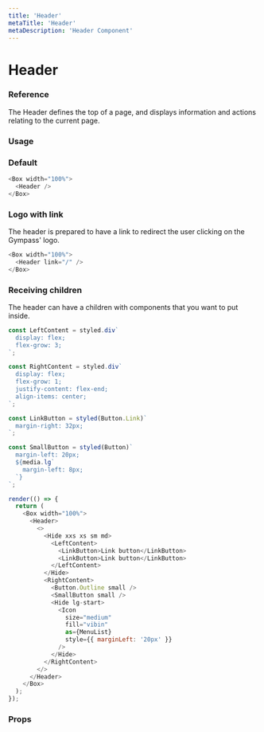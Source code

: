 ```yaml
---
title: 'Header'
metaTitle: 'Header'
metaDescription: 'Header Component'
---
```



# Header

### Reference

The Header defines the top of a page, and displays information and actions relating to the current page. 

### Usage
### Default

```javascript
<Box width="100%">
  <Header />
</Box>
```

### Logo with link

The header is prepared to have a link to redirect the user clicking on the Gympass' logo.

```javascript
<Box width="100%">
  <Header link="/" />
</Box>
```

### Receiving children

The header can have a children with components that you want to put inside.

```javascript state
const LeftContent = styled.div`
  display: flex;
  flex-grow: 3;
`;

const RightContent = styled.div`
  display: flex;
  flex-grow: 1;
  justify-content: flex-end;
  align-items: center;
`;

const LinkButton = styled(Button.Link)`
  margin-right: 32px;
`;

const SmallButton = styled(Button)`
  margin-left: 20px;
  ${media.lg`
    margin-left: 8px;
  `}
`;

render(() => {
  return (
    <Box width="100%">
      <Header>
        <>
          <Hide xxs xs sm md>
            <LeftContent>
              <LinkButton>Link button</LinkButton>
              <LinkButton>Link button</LinkButton>
            </LeftContent>
          </Hide>
          <RightContent>
            <Button.Outline small />
            <SmallButton small />
            <Hide lg-start>
              <Icon
                size="medium"
                fill="vibin"
                as={MenuList}
                style={{ marginLeft: '20px' }}
              />
            </Hide>
          </RightContent>
        </>
      </Header>
    </Box>
  );
});
```

### Props

<PropsTable component="Header" platform="web" />
